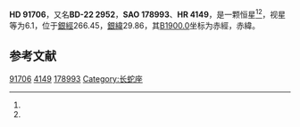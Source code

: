 {{Starbox begin
| name = HD 91706
}}
{{Starbox observe
| epoch = [[J2000.0|J2000.0]]
| constell = {{星座名待查}}<ref name=SIMBAD>{{cite web
 | url=http://simbad.u-strasbg.fr/simbad/sim-id?Ident=HR+4149
 | title=Pulsating variable Star
 | publisher=Centre de Données astronomiques de Strasbourg
 | work=SIMBAD
 | accessdate=2012-07-13
 | archive-date=2016-03-17
 | archive-url=https://web.archive.org/web/20160317130248/http://simbad.u-strasbg.fr/simbad/sim-id?Ident=HR+4149
 | dead-url=no
 }}</ref><ref name=DATA>{{cite web
 | url=http://vizier.u-strasbg.fr/viz-bin/VizieR-5?-out.add=.&-source=5050&-corr=PK=HR&-out.max=9999&HR=4149
 | title=VizieR Detailed Page
 | accessdate=2012-07-13
 | archive-date=2016-03-05
 | archive-url=https://web.archive.org/web/20160305222343/http://vizier.u-strasbg.fr/viz-bin/VizieR-5?-out.add=.&-source=5050&-corr=PK=HR&-out.max=9999&HR=4149
 | dead-url=no
 }}</ref>
| 星官 = 
| ra = {{RA|10|34|57.7}}<ref name=SIMBAD /><ref name=DATA />
| dec = {{DEC|-23|10|34}}<ref name=SIMBAD /><ref name=DATA />
| appmag_v = 6.1<ref name=SIMBAD /><ref name=DATA />
}}
{{Starbox character
| class = F7V<ref name=SIMBAD /><ref name=DATA />
| b-v = 0.5<ref name=SIMBAD /><ref name=DATA />
| u-b = 0.01<ref name=SIMBAD /><ref name=DATA />
| r-i = <ref name=SIMBAD /><ref name=DATA />
| variable = 
}}
{{Starbox astrometry
| radial_v = 0.01
| prop_mo_ra = 12
| parallax = 
| p_error = 
}}
{{Starbox catalog
| names =BD-22 2952，[[SAO星表|SAO]] 178993，[[HD星表|HD]] 91706，[[HR星表|HR]] 4149}}
{{Starbox reference |Simbad=HR+4149}}
{{Starbox end}}

'''HD 91706'''，又名'''BD-22 2952'''，'''SAO 178993'''、'''HR 4149'''，是一颗恒星<ref name=SIMBAD /><ref name=DATA />，视星等为6.1，位于[[銀道座標系|銀經]]266.45，[[銀道座標系|銀緯]]29.86，其[[B1900.0|B1900.0]]坐标为赤經{{RA|10|30|12.1}}，赤緯{{DEC|-22|29.86|37}}。

== 参考文献 ==
{{reflist}}

{{star-stub}}

[[Category:HD和HDE天體|91706]]
[[Category:HR天體|4149]]
[[Category:SAO天體|178993]]
[[Category:长蛇座|Category:长蛇座]]